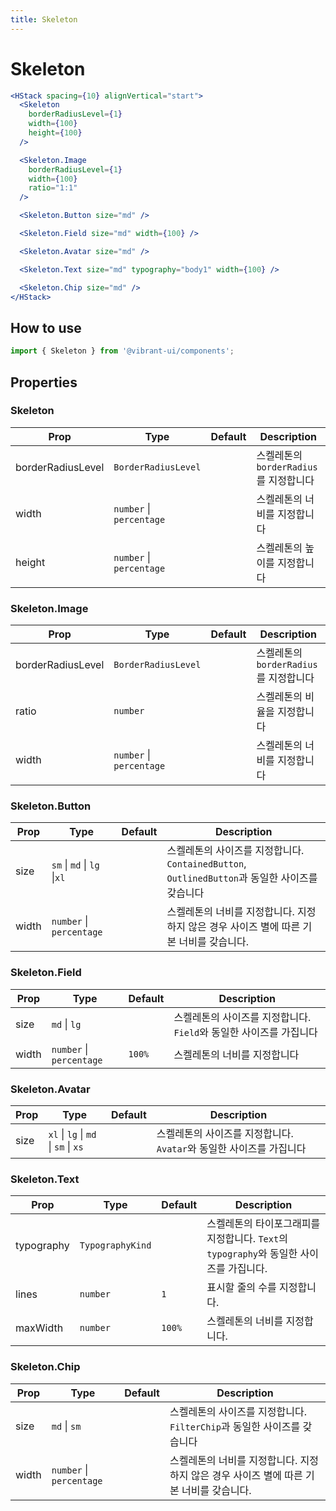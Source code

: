 ```yaml
---
title: Skeleton
---
```


# Skeleton

```jsx live
<HStack spacing={10} alignVertical="start">
  <Skeleton
    borderRadiusLevel={1}
    width={100}
    height={100}
  />

  <Skeleton.Image
    borderRadiusLevel={1}
    width={100}
    ratio="1:1"
  />

  <Skeleton.Button size="md" />

  <Skeleton.Field size="md" width={100} />

  <Skeleton.Avatar size="md" />

  <Skeleton.Text size="md" typography="body1" width={100} />

  <Skeleton.Chip size="md" />
</HStack>
```

## How to use

```jsx
import { Skeleton } from '@vibrant-ui/components';
```

## Properties

### Skeleton

| Prop              | Type                     | Default | Description                            |
| ----------------- | ------------------------ | ------- | -------------------------------------- |
| borderRadiusLevel | `BorderRadiusLevel`      |         | 스켈레톤의 `borderRadius`를 지정합니다 |
| width             | `number` \| `percentage` |         | 스켈레톤의 너비를 지정합니다           |
| height            | `number` \| `percentage` |         | 스켈레톤의 높이를 지정합니다           |

### Skeleton.Image

| Prop              | Type                     | Default | Description                            |
| ----------------- | ------------------------ | ------- | -------------------------------------- |
| borderRadiusLevel | `BorderRadiusLevel`      |         | 스켈레톤의 `borderRadius`를 지정합니다 |
| ratio             | `number`                 |         | 스켈레톤의 비율을 지정합니다           |
| width             | `number` \| `percentage` |         | 스켈레톤의 너비를 지정합니다           |

### Skeleton.Button

| Prop  | Type                        | Default | Description                                                                                    |
| ----- | --------------------------- | ------- | ---------------------------------------------------------------------------------------------- |
| size  | `sm` \| `md` \| `lg` \|`xl` |         | 스켈레톤의 사이즈를 지정합니다. `ContainedButton`, `OutlinedButton`과 동일한 사이즈를 갖습니다 |
| width | `number` \| `percentage`    |         | 스켈레톤의 너비를 지정합니다. 지정하지 않은 경우 사이즈 별에 따른 기본 너비를 갖습니다.        |

### Skeleton.Field

| Prop  | Type                     | Default | Description                                                        |
| ----- | ------------------------ | ------- | ------------------------------------------------------------------ |
| size  | `md` \| `lg`             |         | 스켈레톤의 사이즈를 지정합니다. `Field`와 동일한 사이즈를 가집니다 |
| width | `number` \| `percentage` | `100%`  | 스켈레톤의 너비를 지정합니다                                       |

### Skeleton.Avatar

| Prop | Type                                 | Default | Description                                                         |
| ---- | ------------------------------------ | ------- | ------------------------------------------------------------------- |
| size | `xl` \| `lg` \| `md` \| `sm` \| `xs` |         | 스켈레톤의 사이즈를 지정합니다. `Avatar`와 동일한 사이즈를 가집니다 |

### Skeleton.Text

| Prop       | Type             | Default | Description                                                                             |
| ---------- | ---------------- | ------- | --------------------------------------------------------------------------------------- |
| typography | `TypographyKind` |         | 스켈레톤의 타이포그래피를 지정합니다. `Text`의 `typography`와 동일한 사이즈를 가집니다. |
| lines      | `number`         | `1`     | 표시할 줄의 수를 지정합니다.                                                            |
| maxWidth   | `number`         | `100%`  | 스켈레톤의 너비를 지정합니다.                                                           |

### Skeleton.Chip

| Prop  | Type                     | Default | Description                                                                             |
| ----- | ------------------------ | ------- | --------------------------------------------------------------------------------------- |
| size  | `md` \| `sm`             |         | 스켈레톤의 사이즈를 지정합니다. `FilterChip`과 동일한 사이즈를 갖습니다                 |
| width | `number` \| `percentage` |         | 스켈레톤의 너비를 지정합니다. 지정하지 않은 경우 사이즈 별에 따른 기본 너비를 갖습니다. |
